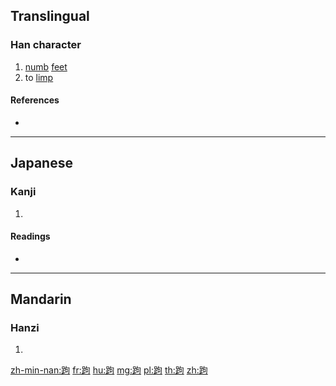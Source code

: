 {{character info/new}}
==Translingual==

===Han character===
{{Han char|rn=157|rad=足|as=05|sn=12|four=|canj=RMPR|ids=⿰足句}}

# [[numb]] [[feet]]
# to [[limp]]

====References====
* {{Han ref|kx=1223.280|dkj=37466|dj=1695.170|hdz=63697.100|uh=8DD4|ud=36308}}

----

==Japanese==

===Kanji===
{{ja-kanji|grade=|rs=足05}}

# {{defn|lang=ja|sort=足05}}

====Readings====
* {{ja-readings|on=[[く]] (ku)|kun=[[かがむ]] (kagamu)|nanori=}}

----

==Mandarin==

===Hanzi===
{{cmn-hanzi|pin=[[jū]] ([[ju1]])|wg=chü<sup>1</sup>}}

# {{defn|lang=cmn|sort=足05}}

[[zh-min-nan:跔]]
[[fr:跔]]
[[hu:跔]]
[[mg:跔]]
[[pl:跔]]
[[th:跔]]
[[zh:跔]]